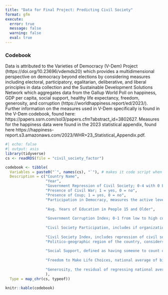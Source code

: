 ```yaml
---
title: "Data for Final Project: Predicting Civil Society"
format: gfm
execute: 
  error: true
  message: false
  warning: false
  eval: true
---
```


### Codebook

Data is attributed to the Varieties of Democracy (V-Dem) Project (https://doi.org/10.23696/vdemds20)
which provides a multidimensional perspective on democracy beyond elections by 
considering measures including electoral, participatory, egalitarian, deliberative,
and liberal principles in data collection and the Sustainable Development
Solutions Network which aggregates data from the Gallup World Poll on happiness,
GDP per capita, social support, healthy life expectancy, freedom, generosity, 
and corruption (https://worldhappiness.report/ed/2023/).
Further information on the measures used in V-Dem specifically is found in the V-Dem
codebook, found here: https://papers.ssrn.com/sol3/papers.cfm?abstract_id=3802627. 
Measures for the happiness data were found in the 2023 statistical appendix, found here https://happiness-report.s3.amazonaws.com/2023/WHR+23_Statistical_Appendix.pdf. 


```r
#| echo: false
#| output: asis
library(tidyverse)
cs <- readRDS(file = "civil_society_factor")

codebook <- tibble(
  Variables = paste0("`", names(cs), "`"), # makes it code script when rendered
  Description = c("Country Name",
                  "Year",
                  "Government Repression of Civil Society; 0-4 with 0 being no repression and 4 is very high", 
                  "Presence of Civil War; 1 = yes, 0 = no",
                  "Presence of Coup; 1 = yes, 0 = no",
                  "Participation in Democracy, measures the active level of citizen participation in democracy by considering suffrage, direct democracy, engagement with civil society organizations, and subnational elected bodies; 0-1 from low to high",
                  
                  "Avg. Years of Education in People 15 and Older",
                  
                  "Government Corruption Index; 0-1 from low to high corruption",
                  
                  "Civil Society Participation, includes if organizations are consulted by governments, involvment of women participants, and the overall number participating; 0-1 from low to high participation",
                  
                  "Civil Society Index, includes repression of civil society, number/types of civil society organizations, and how long these organizations last; 0-1 from low to high strength of civil society",
                  "Politico-geographic region of the country, considers geographic proximity to put into groups of regional democratization; 1: Eastern Europe and post Soviet Union (including Central Asia, Mongolia, and German Democratic Republic), 2: Latin America (including Cuba, Haiti, and the Dominican Republic), 3: North Africa and the Middle East (including Israel and Turkey, but excluding Cyprus), 4: Sub–Saharan Africa, 5: Western Europe and North America (including Australia, New Zealand, and Cyprus, but excluding German Democratic Republic), 6: Eastern Asia (including Japan, excluding Mongolia), 7: South–Eastern Asia, 8: Southern Asia, 9: The Pacific (excluding Australia and New Zealand), 10: The Caribbean (including Guyana and Suriname, but excluding Cuba, Haiti, and the Dominican Republic)",
                  
                  "Social Support, defined as having someone to count on in timesof trouble, national average of binary response (0 = no, 1 = yes) in response to: If you were in trouble, do you have relatives or friends you can count on to help youwhenever you need them, or not?",
                  
                  "Freedom to Make Life Choices, national average of binary response (0 = no, 1 = yes) to: Are you satisfied or dissatisfied with your freedom to choose what you do with your life?",
                  
                  "Generosity, the residual of regressing national average of response to 'Have you donated money to a charity in the past month?' on GDP per capita"
                  ),
  Type = map_chr(cs, typeof))

knitr::kable(codebook)
```